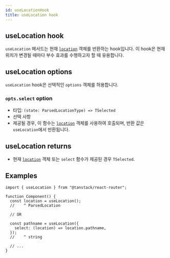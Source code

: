 ```yaml
---
id: useLocationHook
title: useLocation hook
---
```


## useLocation hook

`useLocation` 메서드는 현재 [`location`](../types/ParsedLocationType.md) 객체를 반환하는 hook입니다. 이 hook은 현재 위치가 변경될 때마다 부수 효과를 수행하고자 할 때 유용합니다.

## useLocation options

`useLocation` hook은 선택적인 `options` 객체를 허용합니다.

### `opts.select` option

- 타입: `(state: ParsedLocationType) => TSelected`
- 선택 사항
- 제공될 경우, 이 함수는 [`location`](../types/ParsedLocationType.md) 객체를 사용하여 호출되며, 반환 값은 `useLocation`에서 반환됩니다.

## useLocation returns

- 현재 [`location`](../types/ParsedLocationType.md) 객체 또는 `select` 함수가 제공된 경우 `TSelected`.

## Examples

```tsx
import { useLocation } from "@tanstack/react-router";

function Component() {
  const location = useLocation();
  //    ^ ParsedLocation

  // OR

  const pathname = useLocation({
    select: (location) => location.pathname,
  });
  //    ^ string

  // ...
}
```
